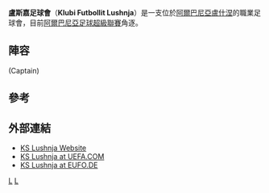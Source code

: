 {{noteTA|G1=足球
|T=zh-hans:卢什涅足球俱乐部;zh-hk:盧斯嘉足球會;
|1=zh-hans:卢什涅足球俱乐部;zh-hk:盧斯嘉足球會;
}}
{{Infobox football club
| clubname  = 盧斯嘉
| image     = 
| fullname  = Klubi Futbollit Lushnja
| nickname  = Lagunaret
| founded   = {{Start date and age|1927|1|21}}
| city      = [[阿爾巴尼亞|阿爾巴尼亞]][[盧什涅|盧什涅]]
| ground    = [[Abdurrahman_Roza_Haxhiu_Stadium|Abdurrahman Roza<br> Haxhiu Stadium]]
| capacity  = 8,000
| chrtitle  = 主席
| chairman  = Fatos Tushe
| manager   = [[Artan_Bano|Artan Bano]]
| league    = [[阿爾巴尼亞甲組足球聯賽|阿爾巴尼亞甲組足球聯賽]]
| season    = 2020–21
| position  = 阿爾巴甲，B組第 5 位
| pattern_la1=
| pattern_b1=_lit10h
| pattern_ra1=
| leftarm1=E9D603
| body1=E9D603
| rightarm1=E9D603
| shorts1=00A86B
| socks1=E9D603
| pattern_la2=
| pattern_b2= _MNEHome
| pattern_ra2=
| leftarm2=00A86B
| body2=00A86B
| rightarm2=00A86B
| shorts2=00A86B
| socks2=00A86B
}}
'''盧斯嘉足球會'''（'''Klubi Futbollit Lushnja'''）是一支位於[[阿爾巴尼亞|阿爾巴尼亞]][[盧什涅|盧什涅]]的職業足球會，目前[[阿爾巴尼亞足球超級聯賽|阿爾巴尼亞足球超級聯賽]]角逐。

==陣容==
{{Fs start}}
{{Fs player|no=3|pos=MF|nat=Albania|name=[[Gersi_Dervishi|Gersi Dervishi]]}}
{{Fs player|no=4|pos=DF|nat=Albania|name=[[Laert_Ndoni|Laert Ndoni]]}}
{{Fs player|no=6|pos=FW|nat=Albania|name=Arbër Allkanjari}}
{{Fs player|no=6|pos=DF|nat=Albania|name=Marius Sula}}
{{Fs player|no=6|pos=MF|nat=Albania|name=Sebastjano Shurdhi}}
{{Fs player|no=7|pos=MF|nat=Albania|name=[[Klevis_Gjoni|Klevis Gjoni]]}}
{{Fs player|no=8|pos=MF|nat=Albania|name=[[Fatjon_Topi|Fatjon Topi]]}}
{{Fs player|no=9|pos=MF|nat=Albania|name=[[Alban_Bizhyti|Alban Bizhyti]]}}
{{Fs player|no=10|pos=MF|nat=Albania|name=[[Gentian_Çela|Gentian Çela]]}} (Captain)
{{Fs player|no=11|pos=DF|nat=Albania|name=[[Viktor_Gjyla|Viktor Gjyla]]}}
{{Fs player|no=12|pos=GK|nat=Albania|name=Oltjan Haremi}}
{{Fs player|no=15|pos=MF|nat=Albania|name=[[Andi_Bakiasi|Andi Bakiasi]]}}
{{Fs player|no=18|pos=FW|nat=Albania|name=[[Mikel_Canka|Mikel Canka]]}}
{{Fs mid}}
{{Fs player|no=19|pos=MF|nat=Albania|name=[[Klejdis_Branica|Klejdis Branica]]}}
{{Fs player|no=19|pos=MF|nat=Albania|name=Ledian Taullau}}
{{Fs player|no=21|pos=FW|nat=Albania|name=[[Ervis_Gjyla|Ervis Gjyla]]}}
{{Fs player|no=21|pos=FW|nat=Albania|name=Igli Shkurti}}
{{Fs player|no=21|pos=MF|nat=Albania|name=Ardit Bushi}}
{{Fs player|no=22|pos=DF|nat=Albania|name=[[Rrapush_Sulo|Rrapush Sulo]]}}
{{Fs player|no=23|pos=DF|nat=Albania|name=[[Ledion_Ruço|Ledion Ruço]]}}
{{Fs player|no=28|pos=DF|nat=Albania|name=[[Erion_Sula|Erion Sula]]}}
{{Fs player|no=30|pos=GK|nat=Albania|name=[[Mikel_Spaho|Mikel Spaho]]}}
{{Fs player|no=89|pos=MF|nat=Albania|name=[[Okeljan_Baze|Okeljan Baze]]}}
{{Fs player|no=89|pos=MF|nat=Albania|name=Dionis Musaku}}
{{Fs player|no=89|pos=FW|nat=Albania|name=Gentian Shkoza}}
{{Fs end}}

==參考==
{{Reflist}}

== 外部連結 ==
* [https://web.archive.org/web/20080828001852/http://www.kslushnja.webs.com/ KS Lushnja Website]
* [http://www.uefa.com/footballeurope/club=64108/domestic.html KS Lushnja at UEFA.COM] {{Wayback|url=http://www.uefa.com/footballeurope/club=64108/domestic.html |date=20090719074135 }}
* [http://www.eufo.de/football/alb/ks_lhnja.htm KS Lushnja at EUFO.DE] {{Wayback|url=http://www.eufo.de/football/alb/ks_lhnja.htm |date=20071006195822 }}

[[Category:1927年建立的足球俱樂部|L]]
[[Category:阿爾巴尼亞足球俱樂部|L]]
